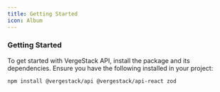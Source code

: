 ```yaml
---
title: Getting Started
icon: Album
---
```


### Getting Started

To get started with VergeStack API, install the package and its dependencies. Ensure you have the following installed in your project:

```package-install
npm install @vergestack/api @vergestack/api-react zod
```
